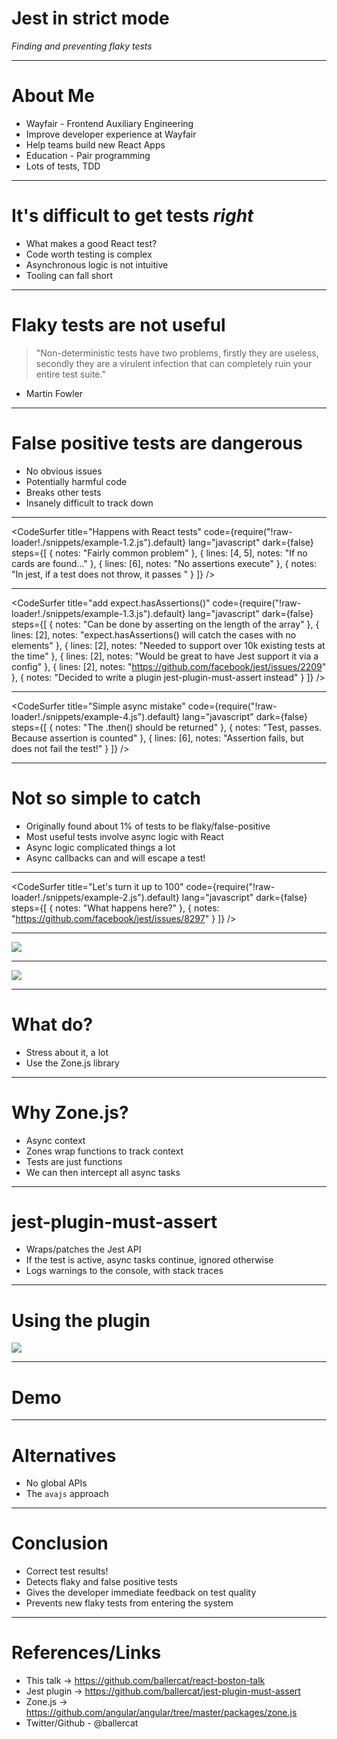 

# Jest in strict mode

_Finding and preventing flaky tests_

---

# About Me

- Wayfair - Frontend Auxiliary Engineering
- Improve developer experience at Wayfair
- Help teams build new React Apps
- Education - Pair programming
- Lots of tests, TDD

---

# It's difficult to get tests _right_

- What makes a good React test?
- Code worth testing is complex
- Asynchronous logic is not intuitive
- Tooling can fall short

---

# Flaky tests are not useful

> "Non-deterministic tests have two problems, firstly they are useless, secondly they are a virulent infection that can completely ruin your entire test suite."

- Martin Fowler

---

# False positive tests are dangerous

- No obvious issues
- Potentially harmful code
- Breaks other tests
- Insanely difficult to track down

---

<CodeSurfer
  title="Happens with React tests"
  code={require("!raw-loader!./snippets/example-1.2.js").default}
  lang="javascript"
  dark={false}
  steps={[
    { notes: "Fairly common problem" },
    { lines: [4, 5], notes: "If no cards are found..." },
    { lines: [6], notes: "No assertions execute" },
    { notes: "In jest, if a test does not throw, it passes " }
  ]}
/>

---

<CodeSurfer
  title="add expect.hasAssertions()"
  code={require("!raw-loader!./snippets/example-1.3.js").default}
  lang="javascript"
  dark={false}
  steps={[
    { notes: "Can be done by asserting on the length of the array" },
    {
      lines: [2],
      notes: "expect.hasAssertions() will catch the cases with no elements"
    },
    {
      lines: [2],
      notes: "Needed to support over 10k existing tests at the time"
    },
    {
      lines: [2],
      notes: "Would be great to have Jest support it via a config"
    },
    { lines: [2], notes: "https://github.com/facebook/jest/issues/2209" },
    { notes: "Decided to write a plugin jest-plugin-must-assert instead" }
  ]}
/>

---

<CodeSurfer
  title="Simple async mistake"
  code={require("!raw-loader!./snippets/example-4.js").default}
  lang="javascript"
  dark={false}
  steps={[
    { notes: "The .then() should be returned" },
    { notes: "Test, passes. Because assertion is counted" },
    { lines: [6], notes: "Assertion fails, but does not fail the test!" }
  ]}
/>

---

# Not so simple to catch

- Originally found about 1% of tests to be flaky/false-positive
- Most useful tests involve async logic with React
- Async logic complicated things a lot
- Async callbacks can and will escape a test!

---

<CodeSurfer
  title="Let's turn it up to 100"
  code={require("!raw-loader!./snippets/example-2.js").default}
  lang="javascript"
  dark={false}
  steps={[
    { notes: "What happens here?" },
    { notes: "https://github.com/facebook/jest/issues/8297" }
  ]}
/>

---

![](./resources/nah.png)

---

![](./resources/explained.png)

---

# What do?

- Stress about it, a lot
- Use the Zone.js library

---

# Why Zone.js?

- Async context
- Zones wrap functions to track context
- Tests are just functions
- We can then intercept all async tasks

---

# jest-plugin-must-assert

- Wraps/patches the Jest API
- If the test is active, async tasks continue, ignored otherwise
- Logs warnings to the console, with stack traces

---

# Using the plugin

![](./resources/usage.png)

---

# Demo

---

# Alternatives

- No global APIs
- The `avajs` approach

---

# Conclusion

- Correct test results!
- Detects flaky and false positive tests
- Gives the developer immediate feedback on test quality
- Prevents new flaky tests from entering the system

---

# References/Links

- This talk -> https://github.com/ballercat/react-boston-talk
- Jest plugin -> https://github.com/ballercat/jest-plugin-must-assert
- Zone.js -> https://github.com/angular/angular/tree/master/packages/zone.js
- Twitter/Github - @ballercat
